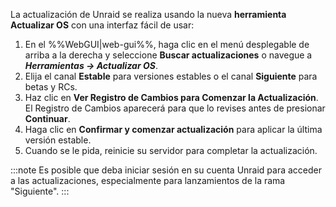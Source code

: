 La actualización de Unraid se realiza usando la nueva **herramienta Actualizar OS** con una interfaz fácil de usar:

1. En el %%WebGUI|web-gui%%, haga clic en el menú desplegable de arriba a la derecha y seleccione **Buscar actualizaciones** o navegue a ***Herramientas → Actualizar OS***.
2. Elija el canal **Estable** para versiones estables o el canal **Siguiente** para betas y RCs.
3. Haz clic en **Ver Registro de Cambios para Comenzar la Actualización**. El Registro de Cambios aparecerá para que lo revises antes de presionar **Continuar**.
4. Haga clic en **Confirmar y comenzar actualización** para aplicar la última versión estable.
5. Cuando se le pida, reinicie su servidor para completar la actualización.

:::note
Es posible que deba iniciar sesión en su cuenta Unraid para acceder a las actualizaciones, especialmente para lanzamientos de la rama "Siguiente".
:::

